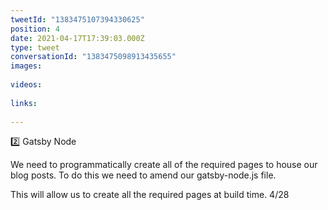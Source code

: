 ```yaml
---
tweetId: "1383475107394330625"
position: 4
date: 2021-04-17T17:39:03.000Z
type: tweet
conversationId: "1383475098913435655"
images:
  
videos:
  
links:
  
---
```

2️⃣ Gatsby Node

We need to programmatically create all of the required pages to house our blog posts. To do this we need to amend our gatsby-node.js file. 

This will allow us to create all the required pages at build time. 4/28
